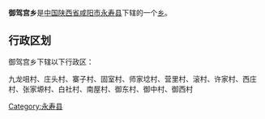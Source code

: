 {{中国乡级行政区
|行政区全称 = 御驾宫乡
|景观照片文件名 = 
|景观照片描述 = 
|汉语拼音 =
|其他语言 = 
|其他语言名称 = 
|位置图文件名 = 
|位置图描述 = 
|自定义图片=
|上级行政区 = [[陕西省|陕西省]][[咸阳市|咸阳市]][[永寿县|永寿县]]
|行政区类别 = [[乡级行政区|乡]]
|行政区划代码 = 
|行政区划 = 
|村委会 = 
|居委会 = 
|建置时间 = 
|领导职位 = 
|领导名称 = 
|政府驻地 = 
|毗邻 = 
|地理坐标 = 
|总面积 = 
|总人口 = 
|户籍人口 = 
|户籍人口年份 = 
|常住人口 = 
|常住人口年份 = 
|人口密度 = 
|GDP = 
|邮政编码 = 
|电话区号 = 
|官方网站 = 
|网站名称 = 
}}
'''御驾宫乡'''是[[中华人民共和国|中国]][[陕西省|陕西省]][[咸阳市|咸阳市]][[永寿县|永寿县]]下辖的一个[[乡级行政区|乡]]。

== 行政区划 ==
御驾宫乡下辖以下行政区：

九龙咀村、庄头村、寨子村、固室村、师家埝村、营里村、滚村、许家村、西庄村、张家塬村、白社村、南屋村、御东村、御中村、御西村

{{陕西小作品}}
{{永寿县行政区划}}

[[Category:永寿县|Category:永寿县]]